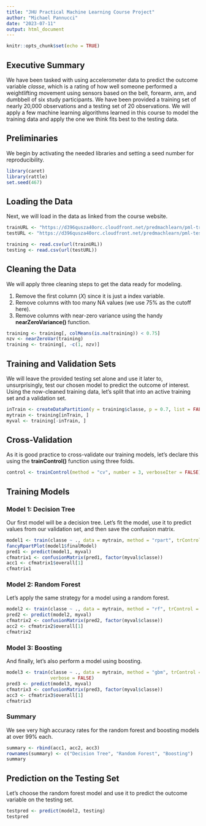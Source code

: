```yaml
---
title: "JHU Practical Machine Learning Course Project"
author: "Michael Pannucci"
date: "2023-07-11"
output: html_document
---
```


```r
knitr::opts_chunk$set(echo = TRUE)
```

## Executive Summary

We have been tasked with using accelerometer data to predict the outcome variable *classe*, which is a rating of how well someone performed a weightlifting movement using sensors based on the belt, forearm, arm, and dumbbell of six study participants. We have been provided a training set of nearly 20,000 observations and a testing set of 20 observations. We will apply a few machine learning algorithms learned in this course to model the training data and apply the one we think fits best to the testing data.

## Preliminaries

We begin by activating the needed libraries and setting a seed number for reproducibility.

``` r
library(caret)
library(rattle)
set.seed(467)
```

## Loading the Data

Next, we will load in the data as linked from the course website.

``` r
trainURL <- "https://d396qusza40orc.cloudfront.net/predmachlearn/pml-training.csv"
testURL <- "https://d396qusza40orc.cloudfront.net/predmachlearn/pml-testing.csv"

training <- read.csv(url(trainURL))
testing <- read.csv(url(testURL))
```

## Cleaning the Data

We will apply three cleaning steps to get the data ready for modeling.

1. Remove the first column (*X*) since it is just a index variable.
2. Remove columns with too many NA values (we use 75% as the cutoff here).
3. Remove columns with near-zero variance using the handy **nearZeroVariance()** function.

``` r
training <- training[, colMeans(is.na(training)) < 0.75]
nzv <- nearZeroVar(training)
training <- training[, -c(1, nzv)]
```

## Training and Validation Sets

We will leave the provided testing set alone and use it later to, unsurprisingly, test our chosen model to predict the outcome of interest. Using the now-cleaned training data, let's split that into an active training set and a validation set.

``` r
inTrain <- createDataPartition(y = training$classe, p = 0.7, list = FALSE)
mytrain <- training[inTrain, ]
myval <- training[-inTrain, ]
```

## Cross-Validation

As it is good practice to cross-validate our training models, let's declare this using the **trainControl()** function using three folds.

``` r
control <- trainControl(method = "cv", number = 3, verboseIter = FALSE)
```

## Training Models

### Model 1: Decision Tree

Our first model will be a decision tree. Let's fit the model, use it to predict values from our validation set, and then save the confusion matrix.

``` r
model1 <- train(classe ~ ., data = mytrain, method = "rpart", trControl = control)
fancyRpartPlot(model1$finalModel)
pred1 <- predict(model1, myval)
cfmatrix1 <- confusionMatrix(pred1, factor(myval$classe))
acc1 <- cfmatrix1$overall[1]
cfmatrix1
```

### Model 2: Random Forest

Let's apply the same strategy for a model using a random forest.

``` r
model2 <- train(classe ~ ., data = mytrain, method = "rf", trControl = control)
pred2 <- predict(model2, myval)
cfmatrix2 <- confusionMatrix(pred2, factor(myval$classe))
acc2 <- cfmatrix2$overall[1]
cfmatrix2
```

### Model 3: Boosting

And finally, let's also perform a model using boosting.

``` r
model3 <- train(classe ~ ., data = mytrain, method = "gbm", trControl = control, 
                verbose = FALSE)
pred3 <- predict(model3, myval)
cfmatrix3 <- confusionMatrix(pred3, factor(myval$classe))
acc3 <- cfmatrix3$overall[1]
cfmatrix3
```

### Summary

We see very high accuracy rates for the random forest and boosting models at over 99% each.


``` r
summary <- rbind(acc1, acc2, acc3)
rownames(summary) <- c("Decision Tree", "Random Forest", "Boosting")
summary
```

## Prediction on the Testing Set

Let's choose the random forest model and use it to predict the outcome variable on the testing set.

``` r
testpred <- predict(model2, testing)
testpred
```
